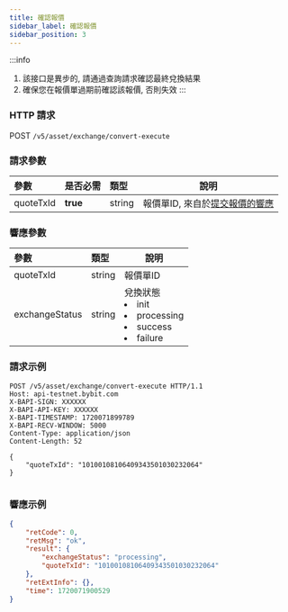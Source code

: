 ```yaml
---
title: 確認報價
sidebar_label: 確認報價
sidebar_position: 3
---
```

:::info
1. 該接口是異步的, 請通過查詢請求確認最終兌換結果
2. 確保您在報價單過期前確認該報價, 否則失效
:::

### HTTP 請求
POST `/v5/asset/exchange/convert-execute`

### 請求參數
| 參數 | 是否必需 | 類型 | 說明|
|:----- |:-------|:-----|------ |
|quoteTxId |**true** |string |報價單ID, 來自於[提交報價的響應](apply-quote#response-parameters)|

### 響應參數
| 參數 | 類型 | 說明|
|:----- |:-----|----- |
|quoteTxId |string|報價單ID|
|exchangeStatus |string|兌換狀態 <li>init</li><li>processing</li><li>success</li><li>failure</li>|

### 請求示例

<Tabs groupId="programming-languages">
<TabItem value="http" label="HTTP">

```http
POST /v5/asset/exchange/convert-execute HTTP/1.1
Host: api-testnet.bybit.com
X-BAPI-SIGN: XXXXXX
X-BAPI-API-KEY: XXXXXX
X-BAPI-TIMESTAMP: 1720071899789
X-BAPI-RECV-WINDOW: 5000
Content-Type: application/json
Content-Length: 52

{
    "quoteTxId": "10100108106409343501030232064"
}
```

</TabItem>
<TabItem value="python" label="Python">

```python

```

</TabItem>
</Tabs>

### 響應示例

```json
{
    "retCode": 0,
    "retMsg": "ok",
    "result": {
        "exchangeStatus": "processing",
        "quoteTxId": "10100108106409343501030232064"
    },
    "retExtInfo": {},
    "time": 1720071900529
}
```